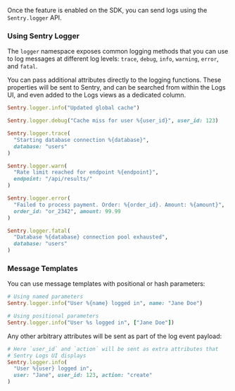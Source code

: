 Once the feature is enabled on the SDK, you can send logs using the `Sentry.logger` API.

### Using Sentry Logger

The `logger` namespace exposes common logging methods that you can use to log messages at different log levels: `trace`, `debug`, `info`, `warning`, `error`, and `fatal`.

You can pass additional attributes directly to the logging functions. These properties will be sent to Sentry, and can be searched from within the Logs UI, and even added to the Logs views as a dedicated column.

```ruby
Sentry.logger.info("Updated global cache")

Sentry.logger.debug("Cache miss for user %{user_id}", user_id: 123)

Sentry.logger.trace(
  "Starting database connection %{database}",
  database: "users"
)

Sentry.logger.warn(
  "Rate limit reached for endpoint %{endpoint}",
  endpoint: "/api/results/"
)

Sentry.logger.error(
  "Failed to process payment. Order: %{order_id}. Amount: %{amount}",
  order_id: "or_2342", amount: 99.99
)

Sentry.logger.fatal(
  "Database %{database} connection pool exhausted",
  database: "users"
)
```

### Message Templates

You can use message templates with positional or hash parameters:

```ruby
# Using named parameters
Sentry.logger.info("User %{name} logged in", name: "Jane Doe")

# Using positional parameters
Sentry.logger.info("User %s logged in", ["Jane Doe"])
```

Any other arbitrary attributes will be sent as part of the log event payload:

```ruby
# Here `user_id` and `action` will be sent as extra attributes that
# Sentry Logs UI displays
Sentry.logger.info(
  "User %{user} logged in",
  user: "Jane", user_id: 123, action: "create"
)
```

